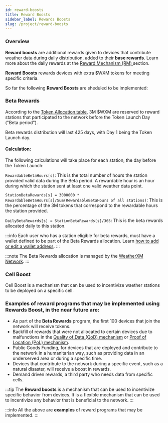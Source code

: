 ```yaml
---
id: reward-boosts
title: Reward Boosts
sidebar_label: Rewards Boosts
slug: /project/reward-boosts
---
```




### Overview

**Reward boosts** are additional rewards given to devices that contribute weather data during daily distribution, added to their **base rewards**. Learn more about the daily rewards at the [Reward Mechanism (RM) ](/reward-mechanism) section.

**Reward Boosts** rewards devices with extra $WXM tokens for meeting specific criteria. 

So far the following **Reward Boosts** are sheduled to be implemented:

### Beta Rewards

According to the [Token Allocation table](https://weatherxm.network/docs/wxm-token.html#token-allocation), 3M $WXM are reserved to reward stations that participated to the network before the Token Launch Day ("Beta period").

Beta rewards distribution will last 425 days, with Day 1 being the Token Launch day.

#### Calculation:

The following calculations will take place for each station, the day before the Token Launch:

`RewardableBetaHours[s]`:
This is the total number of hours the station provided valid data during the Beta period.
A rewardable hour is an hour during which the station sent at least one valid weather data point.

`StationBetaRewards[s] = 3000000 * RewardableBetaHours[s]/Sum(RewardableBetaHours of all stations)`:
This is the percentage of the 3M tokens that correspond to the rewardable hours the station provided.

`DailyBetaRewards[s] = StationBetaRewards[s]/365`: This is the beta rewards allocated daily to this station.




:::info
Each user who has a station eligible for beta rewards, must have a wallet defined to be part of the Beta Rewards allocation. Learn [how to add or edit a wallet address](/wallet/add-edit-wallet-address).
:::

:::note
The Beta Rewards allocation is managed by the [WeatherXM Network](https://weatherxm.network).
:::

### Cell Boost

Cell Boost is a mechanism that can be used to incentivize waether stations to be deployed on a specific cell. 


### Examples of reward programs that may be implemented using **Rewards Boost**, in the near future are:


- As part of the **Beta Rewards** program, the first 100 devices that join the network will receive tokens.
- Backfill of rewards that were not allocated to certain devices due to malfunctions in the [Quality of Data (QoD) mechanism](/project/quality-of-data) or [Proof of Location (PoL) mechanism](/project/proof-of-location).
- Public Goods Funding, for devices that are deployed and contribute to the network in a humanitarian way, such as providing data in an underserved area or during a specific time. 
- Devices that contribute to the network during a specific event, such as a natural disaster, will receive a boost in rewards.
- Demand driven rewards, a third party who needs data from specific cells.

:::tip
The **Reward boosts** is a mechanism that can be used to incentivize specific behavior from devices. It is a flexible mechanism that can be used to incentivize any behavior that is beneficial to the network.
:::

:::info
All the above are **examples** of reward programs that may be implemented. 
::: 